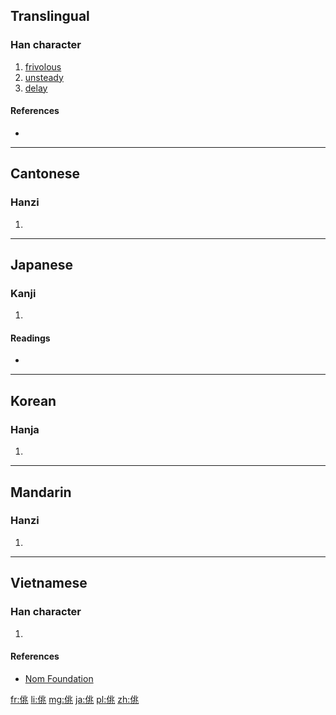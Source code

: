 ==Translingual==

===Han character===
{{Han char|rn=9|rad=人|as=06|sn=8|four=2221<sub>3</sub>|canj=人中一人 (OLMO)|ids=⿰[[亻]][[兆]]}}

# [[frivolous]]
# [[unsteady]]
# [[delay]]

====References====
* {{Han ref|kx=0100.300|dkj=00569|dj=0213.080|hdz=10150.050|uh=4F7B|ud=20347|bh=A8D9|bd=43225}}

----

==Cantonese==

===Hanzi===
{{yue-hanzi|jyut=|y=tiu1, tiu4}}

# {{defn|lang=yue|sort=人06}}

----

==Japanese==

===Kanji===
{{ja-kanji|grade=|rs=人06}}

# {{defn|lang=ja|sort=人06}}

====Readings====
* {{ja-readings|on=[[ちょう]] (chō), [[じょう]] (jō), [[よう]] (yō)|kun=[[かるい]] (karui)}}

----

==Korean==

===Hanja===
{{ko-hanja|hangeul=조|rv=jo|mr=cho}}

# {{defn|lang=ko|sort=人06}}

----

==Mandarin==

===Hanzi===
{{cmn-hanzi|pin=[[tiāo]] ([[tiao1]])|wg=t'iao<sup>1</sup>}}

# {{defn|lang=cmn|sort=人06}}

----

==Vietnamese==

===Han character===
{{vi-hantu|[[điêu]], [[đào]] , [[diêu]]|rs=人06}}

# {{defn|lang=vi|sort=人06}}

====References====
*[http://nomfoundation.org/common/nom_details.php?codepoint=4f7b Nom Foundation]

[[fr:佻]]
[[li:佻]]
[[mg:佻]]
[[ja:佻]]
[[pl:佻]]
[[zh:佻]]
